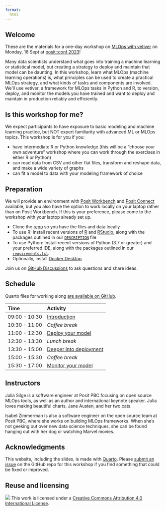 ```yaml
---
format:
  html
---
```


## Welcome

These are the materials for a one-day workshop on [MLOps with vetiver](https://vetiver.rstudio.com/) on Monday, 18 Sept at [posit::conf 2023](http://pos.it/conf)!

Many data scientists understand what goes into training a machine learning or statistical model, but creating a strategy to deploy and maintain that model can be daunting. In this workshop, learn what MLOps (machine learning operations) is, what principles can be used to create a practical MLOps strategy, and what kinds of tasks and components are involved. We’ll use vetiver, a framework for MLOps tasks in Python and R, to version, deploy, and monitor the models you have trained and want to deploy and maintain in production reliably and efficiently.

## Is this workshop for me? 

We expect participants to have exposure to basic modeling and machine learning practice, but NOT expert familiarity with advanced ML or MLOps topics. This workshop is for you if you:

- have intermediate R or Python knowledge (this will be a "choose your own adventure" workshop where you can work through the exercises in either R or Python)
- can read data from CSV and other flat files, transform and reshape data, and make a wide variety of graphs
- can fit a model to data with your modeling framework of choice

## Preparation

We will provide an environment with [Posit Workbench](https://posit.co/products/enterprise/workbench/) and [Posit Connect](https://posit.co/products/enterprise/connect/) available, but you also have the option to work locally on your laptop rather than on Posit Workbench. If this is your preference, please come to the workshop with your laptop already set up.

- Clone the [repo](https://github.com/posit-conf-2023/vetiver) so you have the files and data locally
- To use R: Install recent versions of [R](https://cran.r-project.org/) and [RStudio](https://www.rstudio.com/download), along with the packages outlined in our [`DESCRIPTION`](https://github.com/posit-conf-2023/vetiver/blob/main/DESCRIPTION) file
- To use Python: Install recent versions of Python (3.7 or greater) and your preferred IDE, along with the packages outlined in our [`requirements.txt`](https://github.com/posit-conf-2023/vetiver/blob/main/requirements.txt). 
- Optionally, install [Docker Desktop](https://docs.docker.com/desktop/)

Join us on [GitHub Discussions](https://github.com/posit-conf-2023/vetiver/discussions) to ask questions and share ideas.

## Schedule

Quarto files for working along [are available on GitHub](https://github.com/posit-conf-2023/vetiver/tree/main/class-work).

| Time          | Activity         |
| :------------ | :--------------- |
| 09:00 - 10:30 | [Introduction](slides/01-introduction.html)       |
| 10:30 - 11:00 | *Coffee break*   |
| 11:00 - 12:30 | [Deploy your model](slides/02-deploy.html)        |
| 12:30 - 13:30 | *Lunch break*    |
| 13:30 - 15:00 | [Deeper into deployment](slides/03-deploy.html)   |
| 15:00 - 15:30 | *Coffee break*   |
| 15:30 - 17:00 | [Monitor your model](slides/04-monitor.html)      |


## Instructors

Julia Silge is a software engineer at Posit PBC focusing on open source MLOps tools, as well as an author and international keynote speaker. Julia loves making beautiful charts, Jane Austen, and her two cats.

Isabel Zimmerman is also a software engineer on the open source team at Posit PBC, where she works on building MLOps frameworks. When she's not geeking out over new data science techniques, she can be found hanging out with her dog or watching Marvel movies.

## Acknowledgments {.appendix}

This website, including the slides, is made with [Quarto](https://quarto.org/). Please [submit an issue](https://github.com/posit-conf-2023/vetiver/issues) on the GitHub repo for this workshop if you find something that could be fixed or improved.

## Reuse and licensing {.appendix}

![](https://i.creativecommons.org/l/by/4.0/88x31.png) This work is
licensed under a [Creative Commons Attribution 4.0 International
License](https://creativecommons.org/licenses/by/4.0/).
